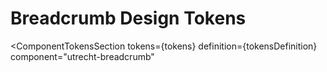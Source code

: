 <!-- @license CC0-1.0 -->


<Meta id="css-breadcrumb--design-tokens" title="CSS Component/Breadcrumb navigation/Design Tokens" />

# Breadcrumb Design Tokens

<ComponentTokensSection
  tokens={tokens}
  definition={tokensDefinition}
  component="utrecht-breadcrumb"
></ComponentTokensSection>

